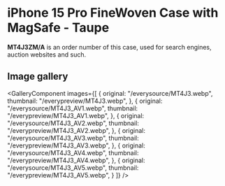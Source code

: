 
# iPhone 15 Pro FineWoven Case with MagSafe - Taupe

<Callout type='info' emoji='👉🏻'>**MT4J3ZM/A** is an order number of this case, used for search engines, auction websites and such.</Callout>

## Image gallery

<GalleryComponent
    images={[
      {
        original: "/everysource/MT4J3.webp",
        thumbnail: "/everypreview/MT4J3.webp",
      },
      {
        original: "/everysource/MT4J3_AV1.webp",
        thumbnail: "/everypreview/MT4J3_AV1.webp",
      },
      {
        original: "/everysource/MT4J3_AV2.webp",
        thumbnail: "/everypreview/MT4J3_AV2.webp",
      },
      {
        original: "/everysource/MT4J3_AV3.webp",
        thumbnail: "/everypreview/MT4J3_AV3.webp",
      },
      {
        original: "/everysource/MT4J3_AV4.webp",
        thumbnail: "/everypreview/MT4J3_AV4.webp",
      },
      {
        original: "/everysource/MT4J3_AV5.webp",
        thumbnail: "/everypreview/MT4J3_AV5.webp",
      }
    ]}
  />
